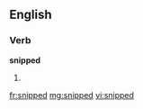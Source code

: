 ==English==

===Verb===
'''snipped'''

# {{past of|snip}}

[[fr:snipped]]
[[mg:snipped]]
[[vi:snipped]]